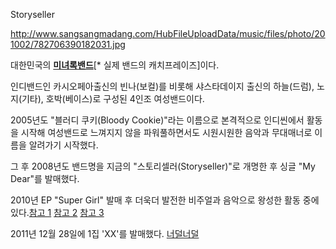 Storyseller

http://www.sangsangmadang.com/HubFileUploadData/music/files/photo/201002/782706390182031.jpg

대한민국의 '''[[미녀]][[록]][[밴드]]'''[* 실제 밴드의 캐치프레이즈]이다.

인디밴드인 카시오페아출신의 빈나(보컬)를 비롯해 샤스타데이지 출신의 하늘(드럼), 노지(기타), 호박(베이스)로 구성된 4인조 여성밴드이다.

2005년도 "블러디 쿠키(Bloody Cookie)"라는 이름으로 본격적으로 인디씬에서 활동을 시작해 여성밴드로 느껴지지 않을 파워풀하면서도 시원시원한 음악과 무대매너로 이름을 알려가기 시작했다.

그 후 2008년도 밴드명을 지금의 "스토리셀러(Storyseller)"로 개명한 후 싱글 "My Dear"를 발매했다.

2010년 EP "Super Girl" 발매 후 더욱더 발전한 비주얼과 음악으로 왕성한 활동 중에있다.[http://www.youtube.com/watch?v=7gRbRb6IlFc 참고 1]
[http://www.youtube.com/watch?v=_DwFQURqbcA&feature=relmfu 참고 2]
[http://www.youtube.com/watch?v=KMQ1R4flh7Q 참고 3]

2011년 12월 28일에 1집 'XX'를 발매했다.
[http://www.youtube.com/watch?v=NZs-dc3ANB0&feature=youtu.be 너덜너덜]

